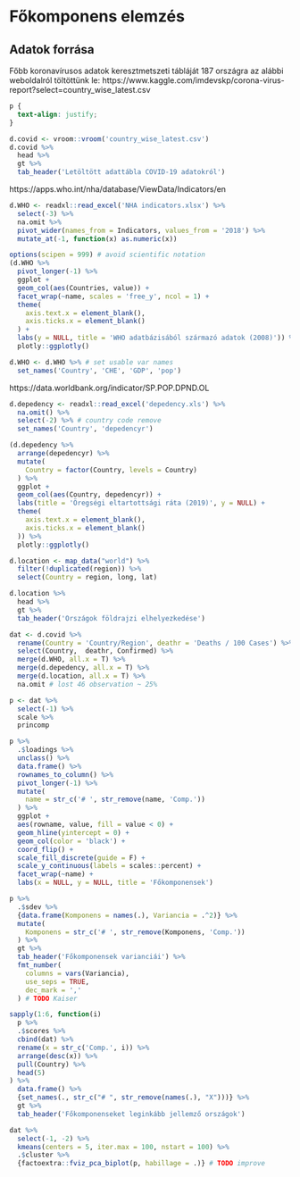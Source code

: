 #  Főkomponens elemzés {#Chapter-6}

## Adatok forrása

Főbb koronavírusos adatok keresztmetszeti tábláját 187 országra az alábbi weboldalról töltöttünk le: https://www.kaggle.com/imdevskp/corona-virus-report?select=country_wise_latest.csv

```css
p {
  text-align: justify;
}
```

```r
d.covid <- vroom::vroom('country_wise_latest.csv')
d.covid %>% 
  head %>% 
  gt %>% 
  tab_header('Letöltött adattábla COVID-19 adatokról')
```

https://apps.who.int/nha/database/ViewData/Indicators/en

```r
d.WHO <- readxl::read_excel('NHA indicators.xlsx') %>% 
  select(-3) %>% 
  na.omit %>% 
  pivot_wider(names_from = Indicators, values_from = '2018') %>% 
  mutate_at(-1, function(x) as.numeric(x))
```

```r
options(scipen = 999) # avoid scientific notation
(d.WHO %>% 
  pivot_longer(-1) %>% 
  ggplot +
  geom_col(aes(Countries, value)) +
  facet_wrap(~name, scales = 'free_y', ncol = 1) +
  theme(
    axis.text.x = element_blank(),
    axis.ticks.x = element_blank()
  ) + 
  labs(y = NULL, title = 'WHO adatbázisából származó adatok (2008)')) %>% 
  plotly::ggplotly()
```

```r
d.WHO <- d.WHO %>% # set usable var names
  set_names('Country', 'CHE', 'GDP', 'pop') 
```


https://data.worldbank.org/indicator/SP.POP.DPND.OL

```r
d.depedency <- readxl::read_excel('depedency.xls') %>% 
  na.omit() %>% 
  select(-2) %>% # country code remove
  set_names('Country', 'depedencyr')
```


```r
(d.depedency %>%   
  arrange(depedencyr) %>% 
  mutate(
    Country = factor(Country, levels = Country)
  ) %>% 
  ggplot + 
  geom_col(aes(Country, depedencyr)) +
  labs(title = 'Öregségi eltartottsági ráta (2019)', y = NULL) +
  theme(
    axis.text.x = element_blank(),
    axis.ticks.x = element_blank()
  )) %>% 
  plotly::ggplotly()
```

```r
d.location <- map_data("world") %>% 
  filter(!duplicated(region)) %>% 
  select(Country = region, long, lat)

d.location %>% 
  head %>% 
  gt %>% 
  tab_header('Országok földrajzi elhelyezkedése')
```

```r
dat <- d.covid %>% 
  rename(Country = 'Country/Region', deathr = 'Deaths / 100 Cases') %>% 
  select(Country,  deathr, Confirmed) %>% 
  merge(d.WHO, all.x = T) %>% 
  merge(d.depedency, all.x = T) %>% 
  merge(d.location, all.x = T) %>% 
  na.omit # lost 46 observation ~ 25%
```

```r
p <- dat %>% 
  select(-1) %>% 
  scale %>% 
  princomp
```

```r
p %>% 
  .$loadings %>% 
  unclass() %>% 
  data.frame() %>% 
  rownames_to_column() %>% 
  pivot_longer(-1) %>% 
  mutate(
    name = str_c('# ', str_remove(name, 'Comp.'))
  ) %>% 
  ggplot +
  aes(rowname, value, fill = value < 0) +
  geom_hline(yintercept = 0) +
  geom_col(color = 'black') +
  coord_flip() +
  scale_fill_discrete(guide = F) +
  scale_y_continuous(labels = scales::percent) +
  facet_wrap(~name) +
  labs(x = NULL, y = NULL, title = 'Főkomponensek')
```

```r
p %>% 
  .$sdev %>% 
  {data.frame(Komponens = names(.), Variancia = .^2)} %>% 
  mutate(
    Komponens = str_c('# ', str_remove(Komponens, 'Comp.'))
  ) %>% 
  gt %>% 
  tab_header('Főkomponensek varianciái') %>% 
  fmt_number(
    columns = vars(Variancia),
    use_seps = TRUE,
    dec_mark = ','
  ) # TODO Kaiser
```

```r
sapply(1:6, function(i)
  p %>% 
  .$scores %>% 
  cbind(dat) %>% 
  rename(x = str_c('Comp.', i)) %>% 
  arrange(desc(x)) %>% 
  pull(Country) %>% 
  head(5)
) %>% 
  data.frame() %>% 
  {set_names(., str_c("# ", str_remove(names(.), "X")))} %>% 
  gt %>% 
  tab_header('Főkomponenseket leginkább jellemző országok')
```


```r
dat %>% 
  select(-1, -2) %>% 
  kmeans(centers = 5, iter.max = 100, nstart = 100) %>% 
  .$cluster %>% 
  {factoextra::fviz_pca_biplot(p, habillage = .)} # TODO improve
```


